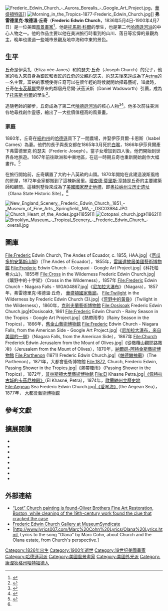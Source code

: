 {{Infobox artist
| bgcolour      = #6495ED
| name          = Frederic Edwin Church
| image         = Frederic Edwin Church - Brady-Handy.jpg
| imagesize     =
| caption       = Frederic Edwin Church
| birth_name     =
| date_of_birth    = {{birth date |1826|5|4|}}
| place_of_birth     = [[康涅狄格州|康涅狄格州]]，[[哈特福德_(康涅狄格州)|哈特福德]].
|date_of_death= {{death date and age |1900|4|7|1826|5|4|}}
| place_of_death=
| nationality   = [[美國|美國]]
| field         = [[風景畫|風景畫]]
| training      =
| movement      = [[哈德遜河派|哈德遜河派]]
| works         =
| patrons       =
| influenced by = [[托馬斯·科爾|托馬斯·科爾]]
| influenced    =
| awards        =
}}
[[File:Frederic_Edwin_Church_-_Aurora_Borealis_-_Google_Art_Project.jpg|thumb]]，[[華盛頓特區|華盛頓特區]]]]
[[Image:Morning_in_the_Tropics-1877-Frederic_Edwin_Church.jpg|thumb]]]]
'''弗雷德里克·埃德溫·丘奇'''（'''Frederic Edwin Church'''，1836年5月4日-1900年4月7日）是一位美國[[風景畫|風景畫家]]<ref name=FEC>{{citation|title=Frederic Edwin Church|authors=Franklin Kelley, Stephen Jay Gould, James Anthony Ryan, Debora Rindge|publisher=Smithsonian Institution Press, Washington and London| year=1989|pages=1–211}}</ref>，他是[[托馬斯·科爾|托馬斯·科爾]]的學生，也是第二代[[哈德遜河派|哈德遜河派]]的中心人物之一。他的作品主要以他在美洲旅行時看到的山川、落日等宏偉的景觀為主，晚年也畫過一些城市景觀及地中海和中東的景色。

==生平==

丘奇是伊萊扎（Eliza née Janes）和約瑟夫·丘奇（Joseph Church）的兒子，他家的收入來自身為銀匠和表匠的丘奇的父親約瑟夫，約瑟夫後來還成為了[[Aetna|Aetna]]的一名主管。富裕的家境使得丘奇可以在很年輕的時候就開始探尋藝術，18歲時，丘奇在[[卡茨基爾_(紐約州的鎮)|卡茨基爾]]受原來的鄰居丹尼爾·沃茲沃斯（Daniel Wadsworth）引薦，成為了[[托馬斯·科爾|托馬斯·科爾]]的學生<ref name=CH>{{cite web|title=Frederic Edwin Church|url=http://collection.cooperhewitt.org/people/18041941/|work=Collection|publisher=[[Cooper-Hewitt,_National_Design_Museum|Cooper-Hewitt, National Design Museum]]|accessdate=30 September 2012|archive-date=2013-02-13|archive-url=https://web.archive.org/web/20130213112930/http://collection.cooperhewitt.org/people/18041941|dead-url=yes}}</ref>。

追隨老師的腳步，丘奇成為了第二代[[哈德遜河派|哈德遜河派]]的核心人物<ref>{{cite news|last=Scherer|first=Barrymore Laurence|title=South American Sublimity|url=http://online.wsj.com/article/SB10001424052748703389004575033112932891000.html|work=The Wall Street Journal|accessdate=2014-10-31|archive-date=2013-01-16|archive-url=https://www.webcitation.org/6DihM5GV9?url=http://online.wsj.com/article/SB10001424052748703389004575033112932891000.html|dead-url=no}}</ref><ref>{{cite web|url=http://www.thomascole.org/current-events|title=Master, Mentor, Master: Thomas Cole & Frederic Church|publisher=thomascole.org|accessdate=September 2014|archive-date=2016-06-05|archive-url=https://web.archive.org/web/20160605053709/http://www.thomascole.org/current-events/|dead-url=no}}</ref>。他多次前往美洲各地尋找創作靈感，繪出了一大批價值極高的風景畫。

===家庭===
1860年，丘奇在[[紐約州|紐約州]]的[[哈德遜_(紐約州)|哈德遜]]買下了一間農場，并娶伊莎貝爾·卡恩斯（Isabel Carnes）為妻。他們的長子與長女都在1865年3月死於[[白喉|白喉]]，1866年伊莎貝爾產下弗雷德里克·約瑟夫（Frederic Joseph）。當子女增加到四人後，他們開始到世界各地旅遊。1867年前往歐洲和中東地區，在這一時期丘奇也重新開始創作大幅畫作。<ref>{{cite web|url=http://www.olana.org/explore/churchs-world/|title=Explore Church's World|publisher=www.olana.org|accessdate=September 2014|archive-date=2019-03-22|archive-url=https://web.archive.org/web/20190322064816/https://www.olana.org/explore/churchs-world/|dead-url=no}}</ref>

在旅行開始前，丘奇購置了大約十八英畝的山頭。1870年開始在此建造波斯風格的房屋，1872年全家都搬到了這棟新居里。[[理查德·莫里斯·亨特|理查德·莫里斯·亨特]]是丘奇的主要建築師和顧問。這棟別墅後來成為了[[美國國家歷史地標|美國國家歷史地標]]，即[[奥拉纳州立历史遗址|奥拉纳州立历史遗址]]（Olana State Historic Site）。<ref name=CH/>

[[File:New_England_Scenery,_Frederic_Edwin_Church,_1851_-_Museum_of_Fine_Arts,_Springfield,_MA_-_DSC03984.JPG|thumb]]
[[Image:Church_Heart_of_the_Andes.jpg|thumb]]》(1859)]]
[[File:Cotopaxi_church.jpg|thumb]]》(1862)]]
[[File:Brooklyn_Museum_-_Tropical_Scenery_-_Frederic_Edwin_Church_-_overall.jpg|thumb]]
==圖庫==
{{Main|{{le|弗雷德里克·埃德溫·丘奇作品列表|List of works by Frederic Edwin Church}}}}

<gallery widths="200" heights="200" perrow="5">
File:Frederic Edwin Church, The Andes of Ecuador, c. 1855, HAA.jpg|《[[The_Andes_of_Ecuador|厄瓜多的安第斯山脈]]》（The Andes of Ecuador），1855年，[[Reynolda_House_Museum_of_American_Art|雷諾達故居美國藝術博物館]]
File:Frederic Edwin Church - Cotopaxi - Google Art Project.jpg|《科托帕希火山》，1855年
File:Cross in the Wilderness Frederic Edwin Church.jpg|《曠野中的十字架》（Cross in the Wilderness），1857年
File:Frederic Edwin Church - Niagara Falls - WGA04867.jpg|《[[Niagara_(Frederic_Edwin_Church)|尼加拉大瀑布]]》（Niagara），1857年，弗雷德里克·埃德溫·丘奇， [[国家美术馆_(华盛顿)|華盛頓國家藝廊]]。
File:Twilight in the Wilderness by Frederic Edwin Church (3).jpg|《[[Twilight_in_the_Wilderness|荒野中的黃昏]]》（Twilight in the Wilderness），1860年，[[克利夫蘭藝術博物館|克利夫蘭藝術博物館]]
File:Oosisoak Frederic Edwin Church.jpg|《Oosisoak》, 1861
File:Frederic Edwin Church - Rainy Season in the Tropics - Google Art Project.jpg|《熱帶雨季》（Rainy Season in the Tropics），1866年，[[Fine_Arts_Museums_of_San_Francisco|舊金山藝術博物館]]
File:Frederic Edwin Church - Niagara Falls, from the American Side - Google Art Project.jpg|《[[Niagara_(Frederic_Edwin_Church)|尼加拉大瀑布，來自美國的一側]]》（Niagara Falls, from the American Side），1867年
File:Church Frederick Edwin Jerusalem from the Mount of Olives.jpg|《從橄欖山觀耶路撒冷》（Jerusalem from the Mount of Olives），1870年，[[納爾遜-阿特金斯藝術博物館|納爾遜-阿特金斯藝術博物館]]
File:Parthenon (1871) Frederic Edwin Church.jpg|《[[The_Parthenon_(painting)|帕德嫩神廟]]》（The Parthenon），1871年，大都會藝術博物館
File:1872, Church, Frederic Edwin, Passing Shower in the Tropics.jpg|《熱帶陣雨》（Passing Shower in the Tropics），1872年，[[普林斯顿大学艺术博物馆|普林斯頓大學藝術博物館]]
File:El Khasne Petra.jpg|[[El_Khasné,_Petra_(painting)|《佩特拉古城的卡茲尼神殿》]]（El Khasné, Petra），1874年，[[Olana_State_Historic_Site|歐蘭納州立歷史地]]
File:Aegean Sea Frederic Edwin Church.jpg|[[The_Aegean_Sea|《愛琴海》]]（the Aegean Sea）''，''1877年， [[Metropolitan_Museum_of_Art|大都會藝術博物館]]
</gallery>

==參考文獻==
{{Reflist}}

==擴展閱讀==
*{{cite book | author=Avery, Kevin J. | title=Church's Great Picture: The Heart of the Andes | publisher=Metropolitan Museum of Art | year=1993 | isbn=978-9994925193 | url=http://libmma.contentdm.oclc.org/cdm/compoundobject/collection/p15324coll10/id/47213/rec/1031 | access-date=2014-10-31 | archive-date=2018-09-09 | archive-url=https://web.archive.org/web/20180909073804/http://libmma.contentdm.oclc.org/cdm/compoundobject/collection/p15324coll10/id/47213/rec/1031 }}
* {{Cite book |title=The Voyage of the Icebergs: Frederic Church's Arctic Masterpiece |last1=Harvey |first1=Eleanor Jones |last2=Church |first2=Frederic Edwin |date=2002 |publisher=Dallas Museum of Art |isbn=9780300095364}}
* {{Cite book |title=Frederic Church |last1=Howat |first1=John K. |last2=Church |first2=Frederic Edwin |date=2005 |publisher=Yale University Press |isbn=978-0300109887}}
* {{Cite book |title=The Landscapes of Frederic Edwin Church: Vision of an American Era |last=Huntington |first=David C. |date=1966 |publisher=George Braziller |lccn=66-16675}}
*{{cite thesis |id={{ProQuest|303390102}} |last1=Kelly |first1=Franklin |year=1985 |title=Frederic Edwin Church and the North American Landscape, 1845–1860 }}
* {{Cite book |title=Frederic Edwin Church and the National Landscape |last=Kelly |first=Franklin |date=1988 |publisher=Smithsonian Institution Press |isbn=978-0-87474-592-4}}
* {{Cite book |title=Frederic Edwin Church |last=Kelly |first=Franklin |date=1989 |publisher=National Gallery of Art |isbn=978-0874744583}}
* {{Cite book|url=https://www.nga.gov/research/publications/pdf-library/american-light.html|title=American Light: The Luminist Movement, 1850–1875|last=Wilmerding|first=John|publisher=National Gallery of Art|year=1980|isbn=9780691002804|location=Washington|access-date=2022-06-25|archive-date=2021-07-25|archive-url=https://web.archive.org/web/20210725215526/https://www.nga.gov/research/publications/pdf-library/american-light.html}}

==外部連結==
{{Commons category|Frederic Edwin Church}}

*[http://www.theartnewspaper.com/articles/%E2%80%9CLost-Church-painting-is-found/20905 “Lost” Church painting is found-Oliver Brothers Fine Art Restoration, Boston, while cleaning of the 19th-century work found the clue that cracked the case] {{Wayback|url=http://www.theartnewspaper.com/articles/%E2%80%9CLost-Church-painting-is-found/20905 |date=20150112231130 }}
*[http://www.museumsyndicate.com/artist.php?artist=421 Frederic Edwin Church Gallery at MuseumSyndicate] {{Wayback|url=http://www.museumsyndicate.com/artist.php?artist=421 |date=20210828152131 }}
*[http://www.lyrics007.com/Marc%20Cohn%20Lyrics/Olana%20Lyrics.html, Lyrics to the song "Olana" by Marc Cohn, about Church and the Olana estate, from Church's perspective.] {{Wayback|url=http://www.lyrics007.com/Marc%20Cohn%20Lyrics/Olana%20Lyrics.html, |date=20210725215422 }}

{{Authority control}}
{{DEFAULTSORT:Church, Frederic Edwin}}
[[Category:1826年出生|Category:1826年出生]]
[[Category:1900年逝世|Category:1900年逝世]]
[[Category:19世纪美國畫家|Category:19世纪美國畫家]]
[[Category:哈德遜河派|Category:哈德遜河派]]
[[Category:美國風景畫家|Category:美國風景畫家]]
[[Category:美國外光派|Category:美國外光派]]
[[Category:康涅狄格州哈特福德人|Category:康涅狄格州哈特福德人]]